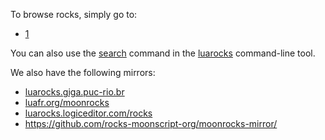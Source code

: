 To browse rocks, simply go to:

* [http://luarocks.org]

You can also use the [[search]] command in the [[luarocks]] command-line tool.

We also have the following mirrors:

* [http://luarocks.giga.puc-rio.br/ luarocks.giga.puc-rio.br]
* [http://luafr.org/moonrocks luafr.org/moonrocks]
* [http://luarocks.logiceditor.com/rocks luarocks.logiceditor.com/rocks]
* [https://github.com/rocks-moonscript-org/moonrocks-mirror/ https://github.com/rocks-moonscript-org/moonrocks-mirror/]